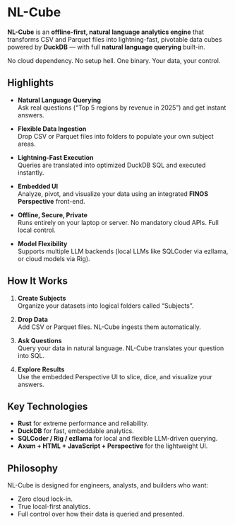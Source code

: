 # NL-Cube

**NL-Cube** is an **offline-first, natural language analytics engine** that transforms CSV and Parquet files into lightning-fast, pivotable data cubes powered by **DuckDB** — with full **natural language querying** built-in.

No cloud dependency. No setup hell. One binary. Your data, your control.

## Highlights

- **Natural Language Querying**  
  Ask real questions ("Top 5 regions by revenue in 2025") and get instant answers.

- **Flexible Data Ingestion**  
  Drop CSV or Parquet files into folders to populate your own subject areas.

- **Lightning-Fast Execution**  
  Queries are translated into optimized DuckDB SQL and executed instantly.

- **Embedded UI**  
  Analyze, pivot, and visualize your data using an integrated **FINOS Perspective** front-end.

- **Offline, Secure, Private**  
  Runs entirely on your laptop or server. No mandatory cloud APIs. Full local control.

- **Model Flexibility**  
  Supports multiple LLM backends (local LLMs like SQLCoder via ezllama, or cloud models via Rig).

## How It Works

1. **Create Subjects**  
   Organize your datasets into logical folders called "Subjects".

2. **Drop Data**  
   Add CSV or Parquet files. NL-Cube ingests them automatically.

3. **Ask Questions**  
   Query your data in natural language. NL-Cube translates your question into SQL.

4. **Explore Results**  
   Use the embedded Perspective UI to slice, dice, and visualize your answers.

## Key Technologies

- **Rust** for extreme performance and reliability.
- **DuckDB** for fast, embeddable analytics.
- **SQLCoder / Rig / ezllama** for local and flexible LLM-driven querying.
- **Axum + HTML + JavaScript + Perspective** for the lightweight UI.

## Philosophy

NL-Cube is designed for engineers, analysts, and builders who want:

- Zero cloud lock-in.
- True local-first analytics.
- Full control over how their data is queried and presented.



